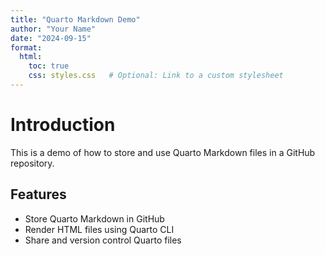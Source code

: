 ```yaml
---
title: "Quarto Markdown Demo"
author: "Your Name"
date: "2024-09-15"
format:
  html: 
    toc: true
    css: styles.css   # Optional: Link to a custom stylesheet
---
```


# Introduction

This is a demo of how to store and use Quarto Markdown files in a GitHub repository.

## Features

- Store Quarto Markdown in GitHub
- Render HTML files using Quarto CLI
- Share and version control Quarto files 

